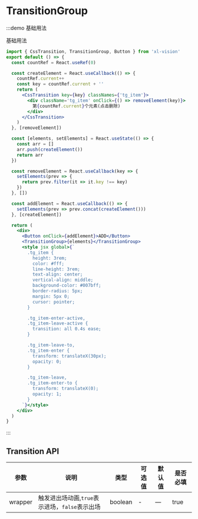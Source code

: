 # TransitionGroup

:::demo 基础用法

基础用法

```jsx
import { CssTransition, TransitionGroup, Button } from 'xl-vision'
export default () => {
  const countRef = React.useRef(0)

  const createElement = React.useCallback(() => {
    countRef.current++
    const key = countRef.current + ''
    return (
      <CssTransition key={key} classNames={'tg_item'}>
        <div className='tg_item' onClick={() => removeElement(key)}>
          第{countRef.current}个元素(点击删除)
        </div>
      </CssTransition>
    )
  }, [removeElement])

  const [elements, setElements] = React.useState(() => {
    const arr = []
    arr.push(createElement())
    return arr
  })

  const removeElement = React.useCallback(key => {
    setElements(prev => {
      return prev.filter(it => it.key !== key)
    })
  }, [])

  const addElement = React.useCallback(() => {
    setElements(prev => prev.concat(createElement()))
  }, [createElement])

  return (
    <div>
      <Button onClick={addElement}>ADD</Button>
      <TransitionGroup>{elements}</TransitionGroup>
      <style jsx global>{`
        .tg_item {
          height: 3rem;
          color: #fff;
          line-height: 3rem;
          text-align: center;
          vertical-align: middle;
          background-color: #007bff;
          border-radius: 5px;
          margin: 5px 0;
          cursor: pointer;
        }

        .tg_item-enter-active,
        .tg_item-leave-active {
          transition: all 0.4s ease;
        }

        .tg_item-leave-to,
        .tg_item-enter {
          transform: translateX(30px);
          opacity: 0;
        }

        .tg_item-leave,
        .tg_item-enter-to {
          transform: translateX(0);
          opacity: 1;
        }
      `}</style>
    </div>
  )
}
```

:::

## Transition API

| 参数 | 说明 | 类型 | 可选值 | 默认值 | 是否必填 |
| --- | --- | --- | --- | --- | --- |
| wrapper | 触发进出场动画,`true`表示进场，`false`表示出场 | boolean | - | — | true |
